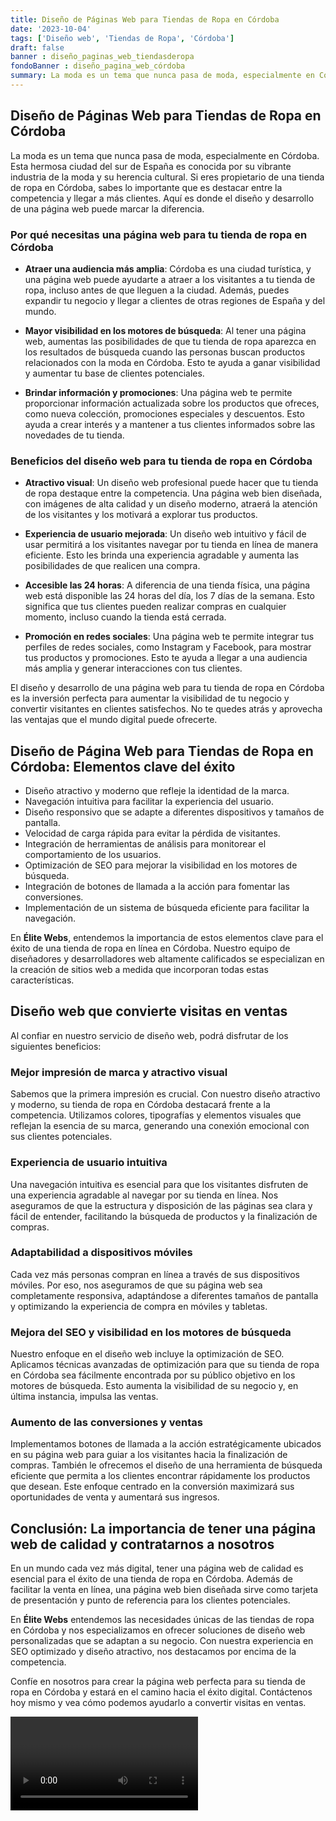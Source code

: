 ```yaml
---
title: Diseño de Páginas Web para Tiendas de Ropa en Córdoba
date: '2023-10-04'
tags: ['Diseño web', 'Tiendas de Ropa', 'Córdoba']
draft: false
banner : diseño_paginas_web_tiendasderopa
fondoBanner : diseño_pagina_web_córdoba
summary: La moda es un tema que nunca pasa de moda, especialmente en Córdoba. Esta hermosa ciudad del sur de España es conocida por su vibrante industria de la moda y su herencia cultural. Si eres propietario de una tienda de ropa en Córdoba, sabes lo importante que es destacar entre la competencia y llegar a más clientes. Aquí es donde el diseño y desarrollo de una página web puede marcar la diferencia.
---
```


## Diseño de Páginas Web para Tiendas de Ropa en Córdoba

La moda es un tema que nunca pasa de moda, especialmente en Córdoba. Esta hermosa ciudad del sur de España es conocida por su vibrante industria de la moda y su herencia cultural. Si eres propietario de una tienda de ropa en Córdoba, sabes lo importante que es destacar entre la competencia y llegar a más clientes. Aquí es donde el diseño y desarrollo de una página web puede marcar la diferencia.

### Por qué necesitas una página web para tu tienda de ropa en Córdoba

- **Atraer una audiencia más amplia**: Córdoba es una ciudad turística, y una página web puede ayudarte a atraer a los visitantes a tu tienda de ropa, incluso antes de que lleguen a la ciudad. Además, puedes expandir tu negocio y llegar a clientes de otras regiones de España y del mundo.

- **Mayor visibilidad en los motores de búsqueda**: Al tener una página web, aumentas las posibilidades de que tu tienda de ropa aparezca en los resultados de búsqueda cuando las personas buscan productos relacionados con la moda en Córdoba. Esto te ayuda a ganar visibilidad y aumentar tu base de clientes potenciales.

- **Brindar información y promociones**: Una página web te permite proporcionar información actualizada sobre los productos que ofreces, como nueva colección, promociones especiales y descuentos. Esto ayuda a crear interés y a mantener a tus clientes informados sobre las novedades de tu tienda.

### Beneficios del diseño web para tu tienda de ropa en Córdoba

- **Atractivo visual**: Un diseño web profesional puede hacer que tu tienda de ropa destaque entre la competencia. Una página web bien diseñada, con imágenes de alta calidad y un diseño moderno, atraerá la atención de los visitantes y los motivará a explorar tus productos.

- **Experiencia de usuario mejorada**: Un diseño web intuitivo y fácil de usar permitirá a los visitantes navegar por tu tienda en línea de manera eficiente. Esto les brinda una experiencia agradable y aumenta las posibilidades de que realicen una compra.

- **Accesible las 24 horas**: A diferencia de una tienda física, una página web está disponible las 24 horas del día, los 7 días de la semana. Esto significa que tus clientes pueden realizar compras en cualquier momento, incluso cuando la tienda está cerrada. 

- **Promoción en redes sociales**: Una página web te permite integrar tus perfiles de redes sociales, como Instagram y Facebook, para mostrar tus productos y promociones. Esto te ayuda a llegar a una audiencia más amplia y generar interacciones con tus clientes.

El diseño y desarrollo de una página web para tu tienda de ropa en Córdoba es la inversión perfecta para aumentar la visibilidad de tu negocio y convertir visitantes en clientes satisfechos. No te quedes atrás y aprovecha las ventajas que el mundo digital puede ofrecerte.

<GifSeo />

<Cta />

## Diseño de Página Web para Tiendas de Ropa en Córdoba: Elementos clave del éxito

- Diseño atractivo y moderno que refleje la identidad de la marca.
- Navegación intuitiva para facilitar la experiencia del usuario.
- Diseño responsivo que se adapte a diferentes dispositivos y tamaños de pantalla.
- Velocidad de carga rápida para evitar la pérdida de visitantes.
- Integración de herramientas de análisis para monitorear el comportamiento de los usuarios.
- Optimización de SEO para mejorar la visibilidad en los motores de búsqueda.
- Integración de botones de llamada a la acción para fomentar las conversiones.
- Implementación de un sistema de búsqueda eficiente para facilitar la navegación.

En **Élite Webs**, entendemos la importancia de estos elementos clave para el éxito de una tienda de ropa en línea en Córdoba. Nuestro equipo de diseñadores y desarrolladores web altamente calificados se especializan en la creación de sitios web a medida que incorporan todas estas características.

## Diseño web que convierte visitas en ventas

Al confiar en nuestro servicio de diseño web, podrá disfrutar de los siguientes beneficios:

### Mejor impresión de marca y atractivo visual

Sabemos que la primera impresión es crucial. Con nuestro diseño atractivo y moderno, su tienda de ropa en Córdoba destacará frente a la competencia. Utilizamos colores, tipografías y elementos visuales que reflejan la esencia de su marca, generando una conexión emocional con sus clientes potenciales.

### Experiencia de usuario intuitiva

Una navegación intuitiva es esencial para que los visitantes disfruten de una experiencia agradable al navegar por su tienda en línea. Nos aseguramos de que la estructura y disposición de las páginas sea clara y fácil de entender, facilitando la búsqueda de productos y la finalización de compras.

### Adaptabilidad a dispositivos móviles

Cada vez más personas compran en línea a través de sus dispositivos móviles. Por eso, nos aseguramos de que su página web sea completamente responsiva, adaptándose a diferentes tamaños de pantalla y optimizando la experiencia de compra en móviles y tabletas.

### Mejora del SEO y visibilidad en los motores de búsqueda

Nuestro enfoque en el diseño web incluye la optimización de SEO. Aplicamos técnicas avanzadas de optimización para que su tienda de ropa en Córdoba sea fácilmente encontrada por su público objetivo en los motores de búsqueda. Esto aumenta la visibilidad de su negocio y, en última instancia, impulsa las ventas.

### Aumento de las conversiones y ventas

Implementamos botones de llamada a la acción estratégicamente ubicados en su página web para guiar a los visitantes hacia la finalización de compras. También le ofrecemos el diseño de una herramienta de búsqueda eficiente que permita a los clientes encontrar rápidamente los productos que desean. Este enfoque centrado en la conversión maximizará sus oportunidades de venta y aumentará sus ingresos.

## Conclusión: La importancia de tener una página web de calidad y contratarnos a nosotros

En un mundo cada vez más digital, tener una página web de calidad es esencial para el éxito de una tienda de ropa en Córdoba. Además de facilitar la venta en línea, una página web bien diseñada sirve como tarjeta de presentación y punto de referencia para los clientes potenciales.

En **Élite Webs** entendemos las necesidades únicas de las tiendas de ropa en Córdoba y nos especializamos en ofrecer soluciones de diseño web personalizadas que se adaptan a su negocio. Con nuestra experiencia en SEO optimizado y diseño atractivo, nos destacamos por encima de la competencia.

Confíe en nosotros para crear la página web perfecta para su tienda de ropa en Córdoba y estará en el camino hacia el éxito digital. Contáctenos hoy mismo y vea cómo podemos ayudarlo a convertir visitas en ventas.

<Video />

<CtaBot job='Tiendas de Ropa' city='Córdoba'/>

<Gmaps query='Córdoba+españa+maps' />